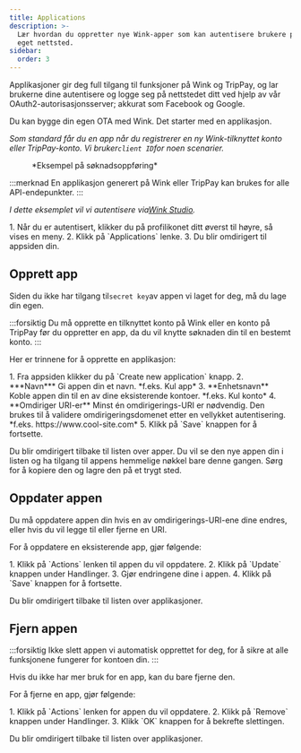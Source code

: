 ```yaml
---
title: Applications
description: >-
  Lær hvordan du oppretter nye Wink-apper som kan autentisere brukere på ditt
  eget nettsted.
sidebar:
  order: 3
---
```


Applikasjoner gir deg full tilgang til funksjoner på Wink og TripPay, og lar brukerne dine autentisere og logge seg på nettstedet ditt ved hjelp av vår OAuth2-autorisasjonsserver; akkurat som Facebook og Google.

Du kan bygge din egen OTA med Wink. Det starter med en applikasjon.

*Som standard får du en app når du registrerer en ny Wink-tilknyttet konto eller TripPay-konto. Vi bruker`client ID`for noen scenarier.*

<figure>
  <CloudinaryImage width="350" height="215" resize="scale" quality="best" alt="Eksempel på søknad" src="academy/application" errorImage="noimage_opaque_nyrtl0.png" />

  <figcaption>*Eksempel på søknadsoppføring*</figcaption>
</figure>


:::merknad
En applikasjon generert på Wink eller TripPay kan brukes for alle API-endepunkter.
:::

*I dette eksemplet vil vi autentisere via[Wink Studio](https://studio.wink.travel).*

<Steps>
  1. Når du er autentisert, klikker du på profilikonet ditt øverst til høyre, så vises en meny.
  2. Klikk på `Applications` lenke.
  3. Du blir omdirigert til appsiden din.
</Steps>


## Opprett app

Siden du ikke har tilgang til`secret key`av appen vi laget for deg, må du lage din egen.

:::forsiktig
Du må opprette en tilknyttet konto på Wink eller en konto på TripPay før du oppretter en app, da du vil knytte søknaden din til en bestemt konto.
:::

Her er trinnene for å opprette en applikasjon:

<Steps>
  1. Fra appsiden klikker du på `Create new application` knapp.
  2. ***Navn*** Gi appen din et navn. *f.eks. Kul app*
  3. **Enhetsnavn** Koble appen din til en av dine eksisterende kontoer. *f.eks. Kul konto*
  4. **Omdiriger URI-er** Minst én omdirigerings-URI er nødvendig. Den brukes til å validere omdirigeringsdomenet etter en vellykket autentisering. *f.eks. https://www.cool-site.com*
  5. Klikk på `Save` knappen for å fortsette.
</Steps>


Du blir omdirigert tilbake til listen over apper. Du vil se den nye appen din i listen og ha tilgang til appens hemmelige nøkkel bare denne gangen. Sørg for å kopiere den og lagre den på et trygt sted.

## Oppdater appen

Du må oppdatere appen din hvis en av omdirigerings-URI-ene dine endres, eller hvis du vil legge til eller fjerne en URI.

For å oppdatere en eksisterende app, gjør følgende:

<Steps>
  1. Klikk på `Actions` lenken til appen du vil oppdatere.
  2. Klikk på `Update` knappen under Handlinger.
  3. Gjør endringene dine i appen.
  4. Klikk på `Save` knappen for å fortsette.
</Steps>


Du blir omdirigert tilbake til listen over applikasjoner.

## Fjern appen

:::forsiktig
Ikke slett appen vi automatisk opprettet for deg, for å sikre at alle funksjonene fungerer for kontoen din.
:::

Hvis du ikke har mer bruk for en app, kan du bare fjerne den.

For å fjerne en app, gjør følgende:

<Steps>
  1. Klikk på `Actions` lenken for appen du vil oppdatere.
  2. Klikk på `Remove` knappen under Handlinger.
  3. Klikk `OK` knappen for å bekrefte slettingen.
</Steps>


Du blir omdirigert tilbake til listen over applikasjoner.

